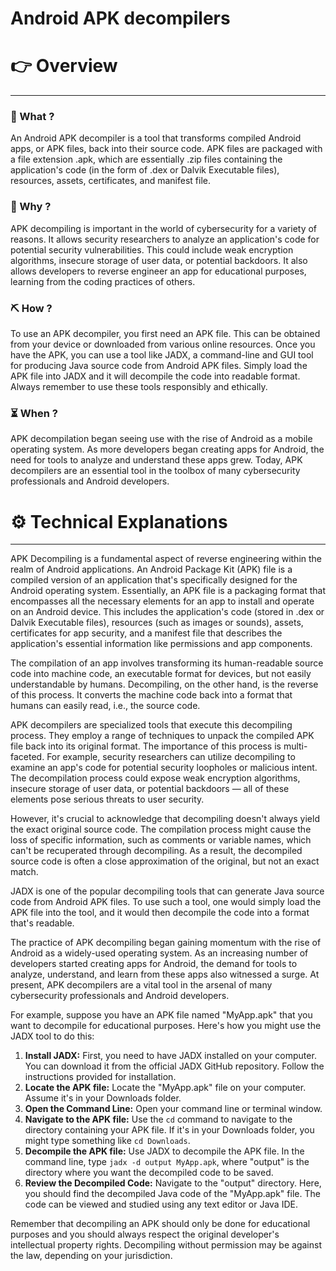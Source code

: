# Android APK decompilers


# 👉 Overview

---

### 👀 What ?

An Android APK decompiler is a tool that transforms compiled Android apps, or APK files, back into their source code. APK files are packaged with a file extension .apk, which are essentially .zip files containing the application's code (in the form of .dex or Dalvik Executable files), resources, assets, certificates, and manifest file.


### 🧐 Why ?

APK decompiling is important in the world of cybersecurity for a variety of reasons. It allows security researchers to analyze an application's code for potential security vulnerabilities. This could include weak encryption algorithms, insecure storage of user data, or potential backdoors. It also allows developers to reverse engineer an app for educational purposes, learning from the coding practices of others.


### ⛏️ How ?

To use an APK decompiler, you first need an APK file. This can be obtained from your device or downloaded from various online resources. Once you have the APK, you can use a tool like JADX, a command-line and GUI tool for producing Java source code from Android APK files. Simply load the APK file into JADX and it will decompile the code into readable format. Always remember to use these tools responsibly and ethically.


### ⏳ When ?

APK decompilation began seeing use with the rise of Android as a mobile operating system. As more developers began creating apps for Android, the need for tools to analyze and understand these apps grew. Today, APK decompilers are an essential tool in the toolbox of many cybersecurity professionals and Android developers.


# ⚙️ Technical Explanations

---

APK Decompiling is a fundamental aspect of reverse engineering within the realm of Android applications. An Android Package Kit (APK) file is a compiled version of an application that's specifically designed for the Android operating system. Essentially, an APK file is a packaging format that encompasses all the necessary elements for an app to install and operate on an Android device. This includes the application's code (stored in .dex or Dalvik Executable files), resources (such as images or sounds), assets, certificates for app security, and a manifest file that describes the application's essential information like permissions and app components.

The compilation of an app involves transforming its human-readable source code into machine code, an executable format for devices, but not easily understandable by humans. Decompiling, on the other hand, is the reverse of this process. It converts the machine code back into a format that humans can easily read, i.e., the source code.

APK decompilers are specialized tools that execute this decompiling process. They employ a range of techniques to unpack the compiled APK file back into its original format. The importance of this process is multi-faceted. For example, security researchers can utilize decompiling to examine an app's code for potential security loopholes or malicious intent. The decompilation process could expose weak encryption algorithms, insecure storage of user data, or potential backdoors — all of these elements pose serious threats to user security.

However, it's crucial to acknowledge that decompiling doesn't always yield the exact original source code. The compilation process might cause the loss of specific information, such as comments or variable names, which can't be recuperated through decompiling. As a result, the decompiled source code is often a close approximation of the original, but not an exact match.

JADX is one of the popular decompiling tools that can generate Java source code from Android APK files. To use such a tool, one would simply load the APK file into the tool, and it would then decompile the code into a format that's readable.

The practice of APK decompiling began gaining momentum with the rise of Android as a widely-used operating system. As an increasing number of developers started creating apps for Android, the demand for tools to analyze, understand, and learn from these apps also witnessed a surge. At present, APK decompilers are a vital tool in the arsenal of many cybersecurity professionals and Android developers.

For example, suppose you have an APK file named "MyApp.apk" that you want to decompile for educational purposes. Here's how you might use the JADX tool to do this:

1. **Install JADX:** First, you need to have JADX installed on your computer. You can download it from the official JADX GitHub repository. Follow the instructions provided for installation.
2. **Locate the APK file:** Locate the "MyApp.apk" file on your computer. Assume it's in your Downloads folder.
3. **Open the Command Line:** Open your command line or terminal window.
4. **Navigate to the APK file:** Use the `cd` command to navigate to the directory containing your APK file. If it's in your Downloads folder, you might type something like `cd Downloads`.
5. **Decompile the APK file:** Use JADX to decompile the APK file. In the command line, type `jadx -d output MyApp.apk`, where "output" is the directory where you want the decompiled code to be saved.
6. **Review the Decompiled Code:** Navigate to the "output" directory. Here, you should find the decompiled Java code of the "MyApp.apk" file. The code can be viewed and studied using any text editor or Java IDE.

Remember that decompiling an APK should only be done for educational purposes and you should always respect the original developer's intellectual property rights. Decompiling without permission may be against the law, depending on your jurisdiction.
